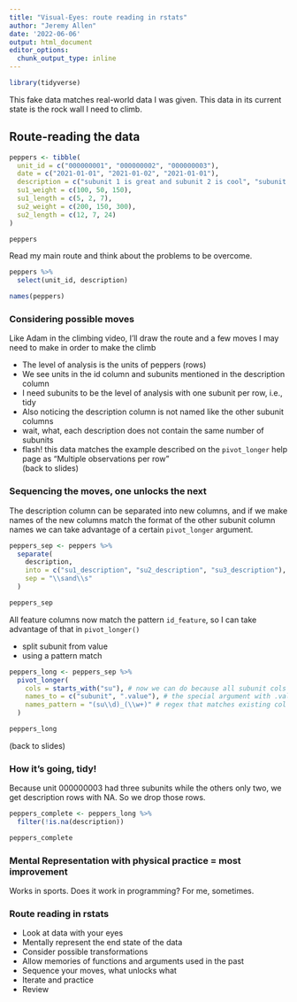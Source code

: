```yaml
---
title: "Visual-Eyes: route reading in rstats"
author: "Jeremy Allen"
date: '2022-06-06'
output: html_document
editor_options: 
  chunk_output_type: inline
---
```


```r

library(tidyverse)

```

This fake data matches real-world data I was given. This data in its current state is the rock wall I need to climb.

## Route-reading the data  

```r

peppers <- tibble(
  unit_id = c("000000001", "000000002", "000000003"),
  date = c("2021-01-01", "2021-01-02", "2021-01-01"),
  description = c("subunit 1 is great and subunit 2 is cool", "subunit 1 is awesome and subunit 2 is amazing", "subunit 1 is bad and subunit 2 is gross and subunit 3 is rotten"),
  su1_weight = c(100, 50, 150),
  su1_length = c(5, 2, 7),
  su2_weight = c(200, 150, 300),
  su2_length = c(12, 7, 24)
)

peppers

```

Read my main route and think about the problems to be overcome.  

```r

peppers %>% 
  select(unit_id, description)

```

```r

names(peppers)

```

### Considering possible moves

Like Adam in the climbing video, I'll draw the route and a few moves I may need to make in order to make the climb

- The level of analysis is the units of peppers (rows)
- We see units in the id column and subunits mentioned in the description column
- I need subunits to be the level of analysis with one subunit per row, i.e., tidy
- Also noticing the description column is not named like the other subunit columns
- wait, what, each description does not contain the same number of subunits
- flash! this data matches the example described on the `pivot_longer` help page as "Multiple observations per row"  
(back to slides)

### Sequencing the moves, one unlocks the next

The description column can be separated into new columns, and if we make names of the new columns match the format of the other subunit column names we can take advantage of a certain `pivot_longer` argument.  

```r

peppers_sep <- peppers %>%
  separate(
    description,
    into = c("su1_description", "su2_description", "su3_description"),
    sep = "\\sand\\s"
  )

peppers_sep

```

All feature columns now match the pattern `id_feature`, so I can take advantage of that in `pivot_longer()` 

- split subunit from value
- using a pattern match

```r

peppers_long <- peppers_sep %>%
  pivot_longer(
    cols = starts_with("su"), # now we can do because all subunit cols start this way now
    names_to = c("subunit", ".value"), # the special argument with .value!
    names_pattern = "(su\\d)_(\\w+)" # regex that matches existing col names
  )

peppers_long

```

(back to slides)

### How it's going, tidy!

Because unit 000000003 had three subunits while the others only two, we get description rows with NA. So we drop those rows.

```r

peppers_complete <- peppers_long %>%
  filter(!is.na(description))

peppers_complete

```

### Mental Representation with physical practice = most improvement
Works in sports. Does it work in programming? For me, sometimes.

### Route reading in rstats

- Look at data with your eyes
- Mentally represent the end state of the data
- Consider possible transformations
- Allow memories of functions and arguments used in the past
- Sequence your moves, what unlocks what
- Iterate and practice
- Review
